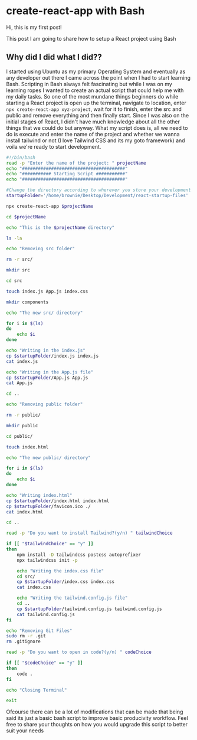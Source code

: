 # create-react-app with Bash

Hi, this is my first post!

This post I am going to share how to setup a React project using Bash

## Why did I did what I did??
I started using Ubuntu as my primary Operating System and eventually as any developer out there I came across the point when I had to start learning Bash. Scripting in Bash always felt fascinating but while I was on my learning ropes I wanted to create an actual script that could help me with my daily tasks.
So one of the most mundane things beginners do while starting a React project is open up the terminal, navigate to location, enter `npx create-react-app xyz-project`, wait for it to finish, enter the src and public and remove everything and then finally start. Since I was also on the initial stages of React, I didn't have much knowledge about all the other things that we could do but anyway.
What my script does is, all we need to do is execute and enter the name of the project and whether we wanna install tailwind or not (I love Tailwind CSS and its my goto framework) and voila we're ready to start development.

```bash
#!/bin/bash
read -p "Enter the name of the project: " projectName
echo "#######################################"
echo "########### Starting Script ###########"
echo "#######################################"

#Change the directory according to wherever you store your development file
startupFolder='/home/brownie/Desktop/Development/react-startup-files'

npx create-react-app $projectName

cd $projectName

echo "This is the $projectName directory"

ls -la

echo "Removing src folder"

rm -r src/

mkdir src

cd src

touch index.js App.js index.css

mkdir components

echo "The new src/ directory"

for i in $(ls)
do
    echo $i
done

echo "Writing in the index.js"
cp $startupFolder/index.js index.js
cat index.js

echo "Writing in the App.js file" 
cp $startupFolder/App.js App.js
cat App.js

cd ..

echo "Removing public folder"

rm -r public/

mkdir public

cd public/

touch index.html

echo "The new public/ directory"

for i in $(ls)
do
    echo $i
done

echo "Writing index.html"
cp $startupFolder/index.html index.html
cp $startupFolder/favicon.ico ./
cat index.html

cd ..

read -p "Do you want to install Tailwind?(y/n) " tailwindChoice

if [[ "$tailwindChoice" == "y" ]]
then
    npm install -D tailwindcss postcss autoprefixer
    npx tailwindcss init -p

    echo "Writing the index.css file"
    cd src/
    cp $startupFolder/index.css index.css
    cat index.css

    echo "Writing the tailwind.config.js file"
    cd ..
    cp $startupFolder/tailwind.config.js tailwind.config.js
    cat tailwind.config.js
fi

echo "Removing Git Files"
sudo rm -r .git
rm .gitignore

read -p "Do you want to open in code?(y/n) " codeChoice

if [[ "$codeChoice" == "y" ]]
then
    code .
fi

echo "Closing Terminal"

exit
```

Ofcourse there can be a lot of modifications that can be made that being said its just a basic bash script to improve basic producivity workflow. 
Feel free to share your thoughts on how you would upgrade this script to better suit your needs